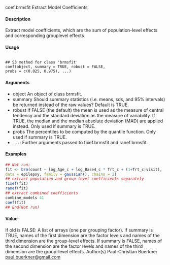coef.brmsfit Extract Model Coefficients

#### Description 

Extract model coefficients, which are the sum of population-level effects and corresponding grouplevel effects

#### Usage
<pre><code>
## S3 method for class 'brmsfit'
coef(object, summary = TRUE, robust = FALSE,
probs = c(0.025, 0.975), ...)
</code></pre>

#### Arguments
* object An object of class brmsfit.
* summary Should summary statistics (i.e. means, sds, and 95% intervals) be returned instead
of the raw values? Default is TRUE.
* robust If FALSE (the default) the mean is used as the measure of central tendency and the standard deviation as the measure of variability. If TRUE, the median and the
median absolute deviation (MAD) are applied instead. Only used if summary is TRUE.
* probs The percentiles to be computed by the quantile function. Only used if summary is TRUE.
* `` ... ``: Further arguments passed to fixef.brmsfit and ranef.brmsfit.

#### Examples
```r
## Not run:
fit <- brm(count ~ log_Age_c + log_Base4_c * Trt_c + (1+Trt_c|visit),
data = epilepsy, family = gaussian(), chains = 2)
## extract population and group-level coefficients separately
fixef(fit)
ranef(fit)
## extract combined coefficients
combine_models 41
coef(fit)
## End(Not run)
```
#### Value
If old is FALSE: A list of arrays (one per grouping factor). If summary is TRUE, names of the first
dimension are the factor levels and names of the third dimension are the group-level effects. If
summary is FALSE, names of the second dimension are the factor levels and names of the third
dimension are the group-level effects.
Author(s)
Paul-Christian Buerkner <paul.buerkner@gmail.com>
